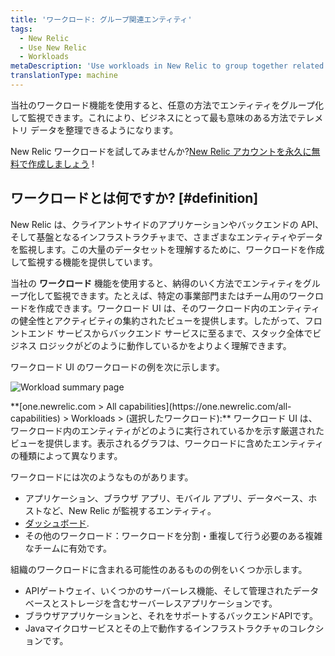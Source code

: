 ```yaml
---
title: 'ワークロード: グループ関連エンティティ'
tags:
  - New Relic
  - Use New Relic
  - Workloads
metaDescription: 'Use workloads in New Relic to group together related entities that make up a business unit or team unit, making it easier to isolate and troubleshoot issues.'
translationType: machine
---
```



当社のワークロード機能を使用すると、任意の方法でエンティティをグループ化して監視できます。これにより、ビジネスにとって最も意味のある方法でテレメトリ データを整理できるようになります。

New Relic ワークロードを試してみませんか?[New Relic アカウントを永久に無料で作成しましょう](https://newrelic.com/signup) !

## ワークロードとは何ですか? [#definition]

New Relic は、クライアントサイドのアプリケーションやバックエンドの API、そして基盤となるインフラストラクチャまで、さまざまなエンティティやデータを監視します。この大量のデータセットを理解するために、ワークロードを作成して監視する機能を提供しています。

当社の **ワークロード** 機能を使用すると、納得のいく方法でエンティティをグループ化して監視できます。たとえば、特定の事業部門またはチーム用のワークロードを作成できます。ワークロード UI は、そのワークロード内のエンティティの健全性とアクティビティの集約されたビューを提供します。したがって、フロントエンド サービスからバックエンド サービスに至るまで、スタック全体でビジネス ロジックがどのように動作しているかをよりよく理解できます。

ワークロード UI のワークロードの例を次に示します。

<img
  title="Workload summary page"
  alt="Workload summary page"
  src={workloadsWorkloadSummaryPage}
/>

<figcaption>
  **[one.newrelic.com > All capabilities](https://one.newrelic.com/all-capabilities) > Workloads > (選択したワークロード):** ワークロード UI は、ワークロード内のエンティティがどのように実行されているかを示す厳選されたビューを提供します。表示されるグラフは、ワークロードに含めたエンティティの種類によって異なります。
</figcaption>

ワークロードには次のようなものがあります。

* アプリケーション、ブラウザ アプリ、モバイル アプリ、データベース、ホストなど、New Relic が監視するエンティティ。
* [ダッシュボード](/docs/dashboards/new-relic-one-dashboards/get-started/introduction-new-relic-one-dashboards).
* その他のワークロード：ワークロードを分割・重複して行う必要のある複雑なチームに有効です。

組織のワークロードに含まれる可能性のあるものの例をいくつか示します。

* APIゲートウェイ、いくつかのサーバーレス機能、そして管理されたデータベースとストレージを含むサーバーレスアプリケーションです。
* ブラウザアプリケーションと、それをサポートするバックエンドAPIです。
* Javaマイクロサービスとその上で動作するインフラストラクチャのコレクションです。
